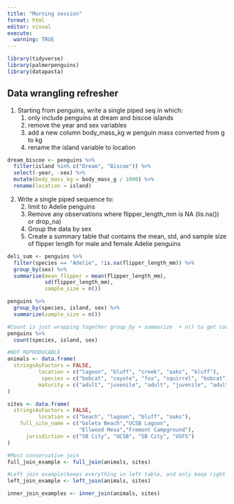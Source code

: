 ```yaml
---
title: "Morning session"
format: html
editor: visual
execute:
  warning: TRUE
---
```


```r
library(tidyverse)
library(palmerpenguins)
library(datapasta)
```

## Data wrangling refresher

1.  Starting from penguins, write a single piped seq in which:
    1.  only include penguins at dream and biscoe islands
    2.  remove the year and sex variables
    3.  add a new column body_mass_kg w penguin mass converted from g to kg
    4.  rename the island variable to location

```r
dream_biscoe <- penguins %>% 
  filter(island %in% c("Dream", "Biscoe")) %>% 
  select(-year, -sex) %>% 
  mutate(body_mass_kg = body_mass_g / 1000) %>% 
  rename(location = island)
```

2.  Write a single piped sequence to:
    2.  limit to Adelie penguins
    3.  Remove any observations where flipper_length_mm is NA (lis.na()) or drop_na)
    4.  Group the data by sex
    5.  Create a summary table that contains the mean, std, and sample size of flipper length for male and female Adelie penguins

```r
deli_sum <- penguins %>% 
  filter(species == "Adelie", !is.na(flipper_length_mm)) %>% 
  group_by(sex) %>% 
  summarise(mean_flipper = mean(flipper_length_mm), 
            sd(flipper_length_mm),
            sample_size = n())
```

```r
penguins %>% 
  group_by(species, island, sex) %>% 
  summarize(sample_size = n())

#Count is just wrapping together group_by + summarize  + n() to get counts of observations
penguins %>% 
  count(species, island, sex)
```

```r
#NOT REPRODUCABLE
animals <- data.frame(
  stringsAsFactors = FALSE,
          location = c("lagoon", "bluff", "creek", "oaks", "bluff"),
           species = c("bobcat", "coyote", "fox", "squirrel", "bobcat"),
          maturity = c("adult", "juvenile", "adult", "juvenile", "adult")
)
```

```r
sites <- data.frame(
  stringsAsFactors = FALSE,
          location = c("beach", "lagoon", "bluff", "oaks"),
    full_site_name = c("Goleta Beach","UCSB Lagoon",
                       "Ellwood Mesa","Fremont Campground"),
      jurisdiction = c("SB City", "UCSB", "SB City", "USFS")
)
```

```r
#Most conservative join
full_join_example <- full_join(animals, sites)
```

```r
#Left join example(keeps everything in left table, and only keep right table if it has exact match for key value)
left_join_example <- left_join(animals, sites)
```

```r
inner_join_examples <- inner_join(animals, sites)
```

